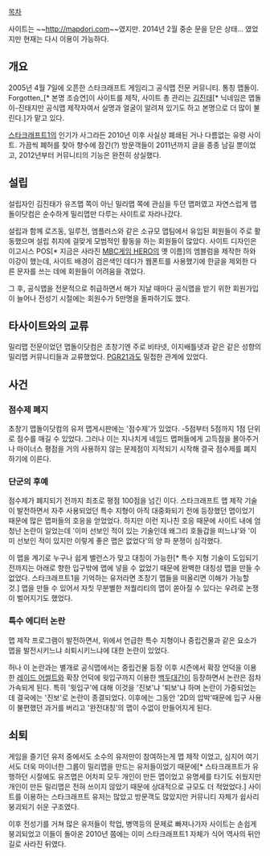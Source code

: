 [[목차]]

사이트는 ~~[[http://mapdori.com]]~~였지만. 2014년 2월 중순 문을 닫은 상태... 였었지만 현재는 다시 이용이 가능하다.

== 개요 ==
2005년 4월 7일에 오픈한 스타크래프트 게임리그 공식맵 전문 커뮤니티. 통칭 맵돌이. Forgotten_[* 본명 조승연]이 사이트를 제작, 사이트 총 관리는 [[김진태]][* 닉네임은 맵돌이-진태지만 공식맵 제작자여서 실명과 얼굴이 알려져 있기도 하고 본명으로 더 많이 불린다.]가 맡고 있다. 

[[스타크래프트1]]의 인기가 사그라든 2010년 이후 사실상 폐쇄된 거나 다름없는 유령 사이트. 가끔씩 폐허를 찾아 향수에 잠긴(?) 방문객들이 2011년까지 글을 종종 남길 뿐이었고, 2012년부터 커뮤니티의 기능은 완전히 상실했다.

== 설립 ==
설립자인 김진태가 유즈맵 쪽이 아닌 밀리맵 쪽에 관심을 두던 맵퍼였고 자연스럽게 맵돌이닷컴은 순수하게 밀리맵만 다루는 사이트로 자라나갔다.

설립과 함께 로즈동, 일루전, 엠플러스와 같은 소규모 맵팀에서 유입된 회원들이 주로 활동했으며 설립 취지에 걸맞게 모범적인 활동을 하는 회원들이 많았다. 사이트 디자인은 이고시스 POS[* 지금은 사라진 [[MBC게임 HERO]]의 옛 이름]의 엠블럼을 제작한 하와이강이 했는데, 사이트 배경이 검은색인 데다가 웹폰트를 사용했기에 한글을 제외한 다른 문자를 쓰는 데에 회원들이 어려움을 겪었다.

그 후, 공식맵을 전문적으로 취급하면서 해가 지날 때마다 공식맵을 받기 위한 회원가입이 늘어나 전성기 시절에는 회원수가 5만명을 돌파하기도 했다.

== 타사이트와의 교류 ==
밀리맵 전문이었던 맵돌이닷컴은 초창기엔 주로 비타넷, 이지배틀넷과 같은 같은 성향의 밀리맵 커뮤니티들과 교류했었다. [[PGR21]]과도 밀접한 관계에 있었다.

== 사건 ==
=== 점수제 폐지 ===
초창기 맵돌이닷컴의 유저 맵게시판에는 '점수제'가 있었다. -5점부터 5점까지 1점 단위로 점수를 매길 수 있었다. 그러나 이는 지나치게 네임드 맵퍼들에게 고득점을 몰아주거나 마이너스 평점을 거의 사용하지 않는 문제점이 지적되기 시작해 결국 점수제를 폐지하기에 이른다.

=== 단군의 후예 ===
점수제가 폐지되기 전까지 최초로 평점 100점을 넘긴 이다. 스타크래프트 맵 제작 기술이 발전하면서 자주 사용되었던 특수 지형이 아직 대중화되기 전에 등장했던 맵이었기 때문에 많은 맵퍼들의 호응을 얻었었다. 하지만 이런 지나친 호응 때문에 사이트 내에 엄청난 논란이 일었는데 '이미 선보인 적이 있는 기술인데 왜그리 호들갑을 떠느냐'와 '이미 선보인 적이 있지만 이렇게 좋은 맵은 없었다'의 양 파 분쟁이 심각했다.

이 맵을 계기로 누구나 쉽게 밸런스가 맞고 대칭이 가능한[* 특수 지형 기술이 도입되기 전까지는 아래로 향한 입구밖에 맵에 넣을 수 없었기 때문에 완벽한 대칭성 맵을 만들 수 없었다. 스타크래프트1을 기억하는 유저라면 초창기 맵들을 떠올리면 이해가 가능할 것.] 맵을 만들 수 있어서 자칫 무분별한 저퀄리티의 맵이 쏟아질 수 있다는 우려로 논쟁이 벌어지기도 했었다.

=== 특수 에디터 논란 ===
맵 제작 프로그램이 발전하면서, 위에서 언급한 특수 지형이나 중립건물과 같은 요소가 맵을 발전시키느냐 쇠퇴시키느냐에 대한 논란이 있었다.

허나 이 논란과는 별개로 공식맵에서는 중립건물 등장 이후 시즌에서 확장 언덕을 이용한 [[레이드 어썰트]]와 확장 언덕에 윗입구까지 이용한 [[백두대간]]이 등장하면서 논란은 점차 가속되게 된다. 특히 '윗입구'에 대해 이것을 '진보'냐 '퇴보'냐 하며 논란이 가중되었는데 결국에는 '진보'로 논란이 종결되었다. 이후에는 그동안 '2D의 압박'때문에 입구 사용이 불편했던 과거를 버리고 '완전대칭'의 맵이 수없이 만들어지게 된다.

== 쇠퇴 ==
게임을 즐기던 유저 중에서도 소수의 유저만이 참여하는게 맵 제작 이었고, 심지어 여기서도 더욱 마이너한 그룹이 밀리맵을 만드는 유저들이었기 때문에[* 스타크래프트가 유행하던 시절에도 유즈맵은 어차피 모두 개인이 만든 맵이었고 유명세를 타기도 쉬웠지만 개인이 만든 밀리맵은 전혀 쓰이지 않았기 때문에 상대적으로 규모도 더 적었었다.] 사이트를 이용하는 스타크래프트 유저는 많았고 방문객도 많았지만 커뮤니티 자체가 쉽사리 붕괴되기 쉬운 구조였다.

이후 전성기를 거쳐 많은 유저들이 학업, 병역등의 문제로 빠져나가자 사이트는 손쉽게 붕괴되었고 이들이 돌아온 2010년 쯤에는 이미 스타크래프트1 자체가 식어 역사의 뒤안길로 사라진 뒤였다.
